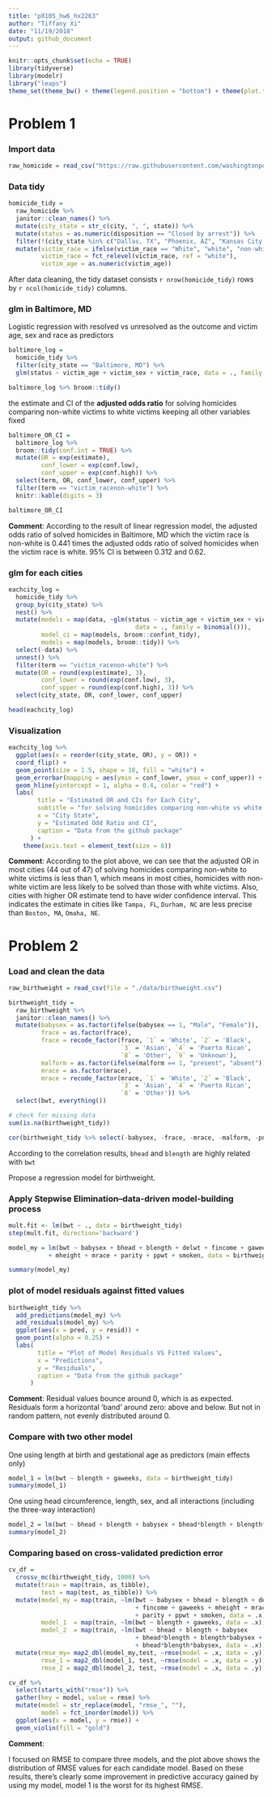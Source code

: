 ```yaml
---
title: "p8105_hw6_hx2263"
author: "Tiffany Xi"
date: "11/19/2018"
output: github_document
---
```


```r
knitr::opts_chunk$set(echo = TRUE)
library(tidyverse)
library(modelr)
library("leaps")
theme_set(theme_bw() + theme(legend.position = "bottom") + theme(plot.title = element_text(hjust = 0.5)))
```

# Problem 1

### Import data

```r
raw_homicide = read_csv("https://raw.githubusercontent.com/washingtonpost/data-homicides/master/homicide-data.csv")
```

### Data tidy

```r
homicide_tidy = 
  raw_homicide %>% 
  janitor::clean_names() %>%
  mutate(city_state = str_c(city, ", ", state)) %>% 
  mutate(status = as.numeric(disposition == "Closed by arrest")) %>% 
  filter(!(city_state %in% c("Dallas, TX", "Phoenix, AZ", "Kansas City, MO", "Tulsa, AL"))) %>%
  mutate(victim_race = ifelse(victim_race == "White", "white", "non-white"),
         victim_race = fct_relevel(victim_race, ref = "white"),
         victim_age = as.numeric(victim_age))
```

After data cleaning, the tidy dataset consists `r nrow(homicide_tidy)` rows by `r ncol(homicide_tidy)` columns.

### glm in Baltimore, MD

Logistic regression with resolved vs unresolved as the outcome and victim age, sex and race as predictors

```r
baltimore_log = 
  homicide_tidy %>% 
  filter(city_state == "Baltimore, MD") %>% 
  glm(status ~ victim_age + victim_sex + victim_race, data = ., family = binomial())

baltimore_log %>% broom::tidy()
```

the estimate and CI of the **adjusted odds ratio** for solving homicides comparing non-white victims to white victims keeping all other variables fixed

```r
baltimore_OR_CI = 
  baltimore_log %>% 
  broom::tidy(conf.int = TRUE) %>% 
  mutate(OR = exp(estimate),
         conf_lower = exp(conf.low),
         conf_upper = exp(conf.high)) %>% 
  select(term, OR, conf_lower, conf_upper) %>% 
  filter(term == "victim_racenon-white") %>%
  knitr::kable(digits = 3)

baltimore_OR_CI
```

**Comment**:
According to the result of linear regression model, the adjusted odds ratio of solved homicides in Baltimore, MD which the victim race is non-white is 0.441 times the adjusted odds ratio of solved homicides when the victim race is white. 95% CI is between 0.312 and 0.62.

### glm for each cities

```r
eachcity_log = 
  homicide_tidy %>% 
  group_by(city_state) %>% 
  nest() %>% 
  mutate(models = map(data, ~glm(status ~ victim_age + victim_sex + victim_race,
                                   data = ., family = binomial())),
         model_ci = map(models, broom::confint_tidy),
         models = map(models, broom::tidy)) %>% 
  select(-data) %>% 
  unnest() %>% 
  filter(term == "victim_racenon-white") %>% 
  mutate(OR = round(exp(estimate), 3),
         conf_lower = round(exp(conf.low), 3),
         conf_upper = round(exp(conf.high), 3)) %>% 
  select(city_state, OR, conf_lower, conf_upper)

head(eachcity_log)
```

### Visualization 

```r
eachcity_log %>%
  ggplot(aes(x = reorder(city_state, OR), y = OR)) +
  coord_flip() + 
  geom_point(size = 1.5, shape = 18, fill = "white") +
  geom_errorbar(mapping = aes(ymin = conf_lower, ymax = conf_upper)) +
  geom_hline(yintercept = 1, alpha = 0.4, color = "red") +
  labs(
        title = "Estimated OR and CIs for Each City",
        subtitle = "for solving homicides comparing non-white vs white victims",
        x = "City State",
        y = "Estimated Odd Ratio and CI",
        caption = "Data from the github package"
      ) +
    theme(axis.text = element_text(size = 8))
```

**Comment**:
According to the plot above, we can see that the adjusted OR in most cities (44 out of 47) of solving homicides comparing non-white to white victims is less than 1, which means in most cities, homicides with non-white victim are less likely to be solved than those with white victims. Also, cities with higher OR estimate tend to have wider confidence interval. This indicates the estimate in cities like `Tampa, FL`, `Durham, NC` are less precise than `Boston, MA`, `Omaha, NE`. 

# Problem 2

### Load and clean the data

```r
raw_birthweight = read_csv(file = "./data/birthweight.csv")

birthweight_tidy = 
  raw_birthweight %>% 
  janitor::clean_names() %>% 
  mutate(babysex = as.factor(ifelse(babysex == 1, "Male", "Female")),
         frace = as.factor(frace),
         frace = recode_factor(frace, `1` = 'White', `2` = 'Black', 
                               `3` = 'Asian', `4` = 'Puerto Rican', 
                               `8` = 'Other', `9` = 'Unknown'),
         malform = as.factor(ifelse(malform == 1, "present", "absent")),
         mrace = as.factor(mrace),
         mrace = recode_factor(mrace, `1` = 'White', `2` = 'Black',
                               `3` = 'Asian', `4` = 'Puerto Rican',
                               `8` = 'Other')) %>% 
  select(bwt, everything()) 

# check for missing data
sum(is.na(birthweight_tidy))
```


```r
cor(birthweight_tidy %>% select(-babysex, -frace, -mrace, -malform, -pnumlbw, -pnumsga, -parity))[,1]
```

According to the correlation results, `bhead` and `blength` are highly related with `bwt`


Propose a regression model for birthweight.

### Apply **Stepwise Elimination**--data-driven model-building process

```r
mult.fit <- lm(bwt ~ ., data = birthweight_tidy)
step(mult.fit, direction='backward')

model_my = lm(bwt ~ babysex + bhead + blength + delwt + fincome + gaweeks 
           + mheight + mrace + parity + ppwt + smoken, data = birthweight_tidy)

summary(model_my)
```

### plot of model residuals against fitted values

```r
birthweight_tidy %>% 
  add_predictions(model_my) %>% 
  add_residuals(model_my) %>% 
  ggplot(aes(x = pred, y = resid)) +
  geom_point(alpha = 0.25) +
  labs(
        title = "Plot of Model Residuals VS Fitted Values",
        x = "Predictions",
        y = "Residuals",
        caption = "Data from the github package"
      ) 
```

**Comment**:
Residual values bounce around 0, which is as expected. Residuals form a horizontal ‘band’ around zero: above and below. But not in random pattern, not evenly distributed around 0.


### Compare with two other model

One using length at birth and gestational age as predictors (main effects only)

```r
model_1 = lm(bwt ~ blength + gaweeks, data = birthweight_tidy)
summary(model_1)
```

One using head circumference, length, sex, and all interactions (including the three-way interaction)

```r
model_2 = lm(bwt ~ bhead + blength + babysex + bhead*blength + blength*babysex +  bhead*babysex + bhead*blength*babysex, data = birthweight_tidy)
summary(model_2)
```

### Comparing based on cross-validated prediction error

```r
cv_df =
  crossv_mc(birthweight_tidy, 1000) %>% 
  mutate(train = map(train, as_tibble),
         test = map(test, as_tibble)) %>% 
  mutate(model_my = map(train, ~lm(bwt ~ babysex + bhead + blength + delwt 
                                   + fincome + gaweeks + mheight + mrace 
                                   + parity + ppwt + smoken, data = .x)),
         model_1  = map(train, ~lm(bwt ~ blength + gaweeks, data = .x)),
         model_2  = map(train, ~lm(bwt ~ bhead + blength + babysex 
                                   + bhead*blength + blength*babysex + bhead*babysex 
                                   + bhead*blength*babysex, data = .x))) %>% 
  mutate(rmse_my= map2_dbl(model_my,test, ~rmse(model = .x, data = .y)),
         rmse_1 = map2_dbl(model_1, test, ~rmse(model = .x, data = .y)),
         rmse_2 = map2_dbl(model_2, test, ~rmse(model = .x, data = .y)))

cv_df %>% 
  select(starts_with("rmse")) %>% 
  gather(key = model, value = rmse) %>% 
  mutate(model = str_replace(model, "rmse_", ""),
         model = fct_inorder(model)) %>% 
  ggplot(aes(x = model, y = rmse)) + 
  geom_violin(fill = "gold")
```

**Comment**:

I focused on RMSE to compare three models, and the plot above shows the distribution of RMSE values for each candidate model. Based on these results, there’s clearly some improvement in predictive accuracy gained by using my model, model 1 is the worst for its highest RMSE.
